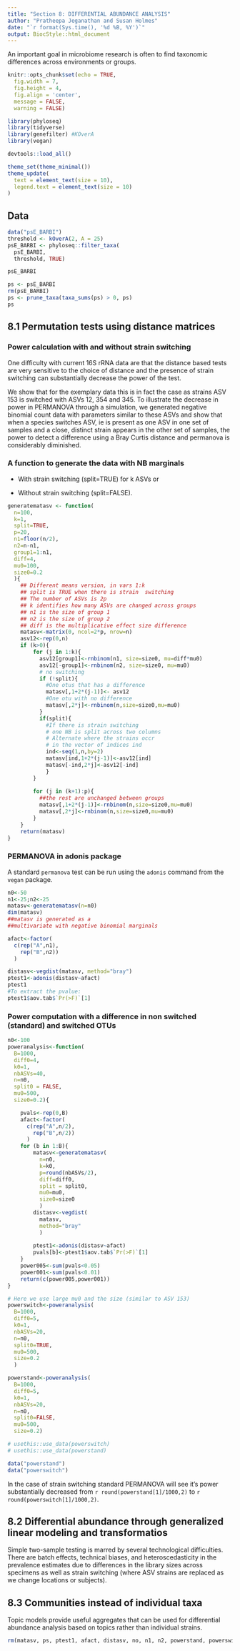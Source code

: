 ```yaml
---
title: "Section 8: DIFFERENTIAL ABUNDANCE ANALYSIS"
author: "Pratheepa Jeganathan and Susan Holmes"
date: "`r format(Sys.time(), '%d %B, %Y')`"
output: BiocStyle::html_document
---
```


An important goal in microbiome research is often to find taxonomic differences across environments or groups.

```r
knitr::opts_chunk$set(echo = TRUE, 
  fig.width = 7, 
  fig.height = 4, 
  fig.align = 'center',
  message = FALSE, 
  warning = FALSE)
```

```r
library(phyloseq)
library(tidyverse)
library(genefilter) #KOverA
library(vegan)

devtools::load_all()
```

```r
theme_set(theme_minimal())
theme_update(
  text = element_text(size = 10),
  legend.text = element_text(size = 10)
)
```

## Data

```r
data("psE_BARBI")
threshold <- kOverA(2, A = 25) 
psE_BARBI <- phyloseq::filter_taxa(
  psE_BARBI, 
  threshold, TRUE) 

psE_BARBI

ps <- psE_BARBI
rm(psE_BARBI)
ps <- prune_taxa(taxa_sums(ps) > 0, ps)
ps

```

## 8.1 Permutation tests using distance matrices

### Power calculation with and without strain switching

One difficulty with current 16S rRNA data are that the distance based tests are very sensitive to the choice of distance and the presence of strain switching can substantially decrease the power of the test.

We show that for the exemplary data this is in fact the case as strains ASV 153 is switched with ASVs 12, 354 and 345. To illustrate the decrease in power in PERMANOVA through a simulation, we generated negative binomial count data with parameters similar to
these ASVs and show that when a species switches ASV, ie is present as one ASV in one set of samples and a close, distinct strain appears in the other set of samples, the power to detect a difference using a Bray Curtis distance and permanova is considerably diminished. 

### A function to generate the data with NB marginals

- With strain switching (split=TRUE) for k ASVs or

- Without strain switching (split=FALSE).

```r
generatematasv <- function(
  n=100, 
  k=1, 
  split=TRUE,
  p=20, 
  n1=floor(n/2), 
  n2=n-n1, 
  group1=1:n1, 
  diff=4, 
  mu0=100, 
  size0=0.2
  ){
    ## Different means version, in vars 1:k
    ## split is TRUE when there is strain  switching
    ## The number of ASVs is 2p
    ## k identifies how many ASVs are changed across groups  
    ## n1 is the size of group 1
    ## n2 is the size of group 2
    ## diff is the multiplicative effect size difference  
    matasv<-matrix(0, ncol=2*p, nrow=n)
    asv12<-rep(0,n)
    if (k>0){
        for (j in 1:k){
          asv12[group1]<-rnbinom(n1, size=size0, mu=diff*mu0)  
          asv12[-group1]<-rnbinom(n2, size=size0, mu=mu0)  
          # no switching
          if (!split){
            #One otus that has a difference  
            matasv[,1+2*(j-1)]<- asv12
            #One otu with no difference
            matasv[,2*j]<-rnbinom(n,size=size0,mu=mu0)
          }
          if(split){ 
            #If there is strain switching
            # one NB is split across two columns
            # Alternate where the strains occr
            # in the vector of indices ind
            ind<-seq(1,n,by=2)
            matasv[ind,1+2*(j-1)]<-asv12[ind]
            matasv[-ind,2*j]<-asv12[-ind]
            }
        }
        
        for (j in (k+1):p){
          ##the rest are unchanged between groups
          matasv[,1+2*(j-1)]<-rnbinom(n,size=size0,mu=mu0)
          matasv[,2*j]<-rnbinom(n,size=size0,mu=mu0)
        }
    }  
    return(matasv)
}
```


### PERMANOVA in adonis package

A standard `permanova` test can be run using the `adonis` command from the `vegan` package.

```r
n0<-50
n1<-25;n2<-25
matasv<-generatematasv(n=n0)
dim(matasv)
##matasv is generated as a 
##multivariate with negative binomial marginals

afact<-factor(
  c(rep("A",n1), 
    rep("B",n2))
  )

distasv<-vegdist(matasv, method="bray")
ptest1<-adonis(distasv~afact)
ptest1
#To extract the pvalue:
ptest1$aov.tab$`Pr(>F)`[1]
```



### Power computation with a difference in non switched (standard) and switched OTUs 

```r
n0<-100
poweranalysis<-function(
  B=1000,
  diff0=4,
  k0=1,
  nbASVs=40,
  n=n0,
  split0 = FALSE,
  mu0=500,
  size0=0.2){

    pvals<-rep(0,B)
    afact<-factor(
      c(rep("A",n/2),
        rep("B",n/2))
      )
    for (b in 1:B){
        matasv<-generatematasv(
          n=n0, 
          k=k0, 
          p=round(nbASVs/2),
          diff=diff0,
          split = split0,
          mu0=mu0,
          size0=size0
          )
        distasv<-vegdist(
          matasv,
          method="bray"
          )
        
        ptest1<-adonis(distasv~afact)
        pvals[b]<-ptest1$aov.tab$`Pr(>F)`[1]
    }
    power005<-sum(pvals<0.05)
    power001<-sum(pvals<0.01)
    return(c(power005,power001))
}


```


```r
# Here we use large mu0 and the size (similar to ASV 153)  
powerswitch<-poweranalysis(
  B=1000,
  diff0=5, 
  k0=1, 
  nbASVs=20,
  n=n0, 
  split0=TRUE,
  mu0=500,
  size=0.2
  )

powerstand<-poweranalysis(
  B=1000,
  diff0=5, 
  k0=1, 
  nbASVs=20, 
  n=n0, 
  split0=FALSE,
  mu0=500,
  size=0.2)

# usethis::use_data(powerswitch)
# usethis::use_data(powerstand)
```

```r
data("powerstand")
data("powerswitch")
```


In the case of strain switching standard PERMANOVA will see it's power substantially decreased from `r round(powerstand[1]/1000,2)` to `r round(powerswitch[1]/1000,2)`.


## 8.2 Differential abundance through generalized linear modeling and transformatios

Simple two-sample testing is marred by several technological difficulties. There are batch effects, technical biases, and heteroscedasticity in the prevalence estimates due to differences in the library sizes across specimens as well as strain switching (where ASV strains are replaced as we change locations or subjects).

## 8.3 Communities instead of individual taxa

Topic models provide useful aggregates that can be used for differential abundance analysis based on topics rather than individual strains.

```r
rm(matasv, ps, ptest1, afact, distasv, no, n1, n2, powerstand, powerswitch)
```

